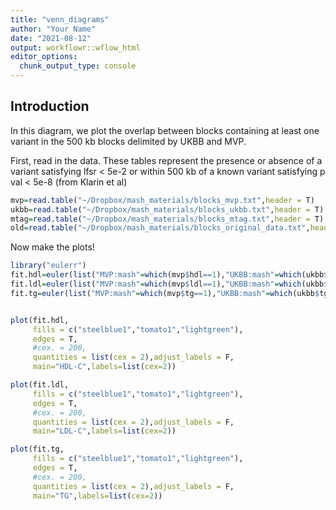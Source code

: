 ```yaml
---
title: "venn_diagrams"
author: "Your Name"
date: "2021-08-12"
output: workflowr::wflow_html
editor_options:
  chunk_output_type: console
---
```


## Introduction


In this diagram, we plot the overlap between blocks containing at least one variant in  the 500 kb blocks delimited by UKBB and MVP.

First, read in the data. These tables represent the presence or absence of a variant satisfying lfsr $<$ 5e-2 or within 500 kb of a known variant satisfying p val $<$ 5e-8 (from Klarin et al)
```r
mvp=read.table("~/Dropbox/mash_materials/blocks_mvp.txt",header = T)
ukbb=read.table("~/Dropbox/mash_materials/blocks_ukbb.txt",header = T)
mtag=read.table("~/Dropbox/mash_materials/blocks_mtag.txt",header = T)
old=read.table("~/Dropbox/mash_materials/blocks_original_data.txt",header = T)
```

Now make the plots!

```r
library("eulerr")
fit.hdl=euler(list("MVP:mash"=which(mvp$hdl==1),"UKBB:mash"=which(ukbb$hdl==1),"MVP:uni"=which(old$hdl==1),"MVP:mtag"=which(mtag$hdl==1)))
fit.ldl=euler(list("MVP:mash"=which(mvp$ldl==1),"UKBB:mash"=which(ukbb$ldl==1),"MVP:uni"=which(old$ldl==1),"MVP:mtag"=which(mtag$ldl==1)))
fit.tg=euler(list("MVP:mash"=which(mvp$tg==1),"UKBB:mash"=which(ukbb$tg==1),"MVP:uni"=which(old$tg==1),"MVP:mtag"=which(mtag$tg==1)))


plot(fit.hdl,
     fills = c("steelblue1","tomato1","lightgreen"),
     edges = T,
     #cex. = 200,
     quantities = list(cex = 2),adjust_labels = F,
     main="HDL-C",labels=list(cex=2))

plot(fit.ldl,
     fills = c("steelblue1","tomato1","lightgreen"),
     edges = T,
     #cex. = 200,
     quantities = list(cex = 2),adjust_labels = F,
     main="LDL-C",labels=list(cex=2))

plot(fit.tg,
     fills = c("steelblue1","tomato1","lightgreen"),
     edges = T,
     #cex. = 200,
     quantities = list(cex = 2),adjust_labels = F,
     main="TG",labels=list(cex=2))


```